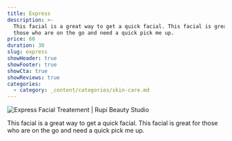 ```yaml
---
title: Express
description: >-
  This facial is a great way to get a quick facial. This facial is great for
  those who are on the go and need a quick pick me up.
price: 60
duration: 30
slug: express
showHeader: true
showFooter: true
showCta: true
showReviews: true
categories:
  - category: _content/categories/skin-care.md
---
```


![Express Facial Treatement | Rupi Beauty Studio](/uploads/services/facial.webp 'Express Facial Treatement | Rupi Beauty Studio')

This facial is a great way to get a quick facial. This facial is great for those who are on the go and need a quick pick me up.

